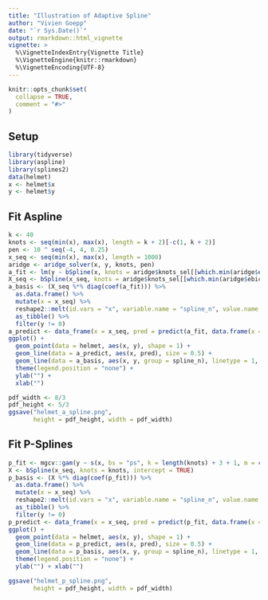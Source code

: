 ```yaml
---
title: "Illustration of Adaptive Spline"
author: "Vivien Goepp"
date: "`r Sys.Date()`"
output: rmarkdown::html_vignette
vignette: >
  %\VignetteIndexEntry{Vignette Title}
  %\VignetteEngine{knitr::rmarkdown}
  %\VignetteEncoding{UTF-8}
---
```


```r
knitr::opts_chunk$set(
  collapse = TRUE,
  comment = "#>"
)
```

## Setup
```r
library(tidyverse)
library(aspline)
library(splines2)
data(helmet)
x <- helmet$x
y <- helmet$y
```

## Fit Aspline
```r
k <- 40
knots <- seq(min(x), max(x), length = k + 2)[-c(1, k + 2)]
pen <- 10 ^ seq(-4, 4, 0.25)
x_seq <- seq(min(x), max(x), length = 1000)
aridge <- aridge_solver(x, y, knots, pen)
a_fit <- lm(y ~ bSpline(x, knots = aridge$knots_sel[[which.min(aridge$ebic)]]))
X_seq <- bSpline(x_seq, knots = aridge$knots_sel[[which.min(aridge$ebic)]], intercept = TRUE)
a_basis <- (X_seq %*% diag(coef(a_fit))) %>%
  as.data.frame() %>%
  mutate(x = x_seq) %>%
  reshape2::melt(id.vars = "x", variable.name = "spline_n", value.name = "y") %>%
  as_tibble() %>%
  filter(y != 0)
a_predict <- data_frame(x = x_seq, pred = predict(a_fit, data.frame(x = x_seq)))
ggplot() +
  geom_point(data = helmet, aes(x, y), shape = 1) +
  geom_line(data = a_predict, aes(x, pred), size = 0.5) +
  geom_line(data = a_basis, aes(x, y, group = spline_n), linetype = 1, size = 0.1) +
  theme(legend.position = "none") +
  ylab("") +
  xlab("")
```
```r
pdf_width <- 8/3
pdf_height <- 5/3
ggsave("helmet_a_spline.png",
       height = pdf_height, width = pdf_width)
```


## Fit P-Splines
```r
p_fit <- mgcv::gam(y ~ s(x, bs = "ps", k = length(knots) + 3 + 1, m = c(3, 2)))
X <- bSpline(x_seq, knots = knots, intercept = TRUE)
p_basis <- (X %*% diag(coef(p_fit))) %>%
  as.data.frame() %>%
  mutate(x = x_seq) %>%
  reshape2::melt(id.vars = "x", variable.name = "spline_n", value.name = "y") %>%
  as_tibble() %>%
  filter(y != 0)
p_predict <- data_frame(x = x_seq, pred = predict(p_fit, data.frame(x = x_seq)))
ggplot() +
  geom_point(data = helmet, aes(x, y), shape = 1) +
  geom_line(data = p_predict, aes(x, pred), size = 0.5) +
  geom_line(data = p_basis, aes(x, y, group = spline_n), linetype = 1, size = 0.1) +
  theme(legend.position = "none") +
  ylab("") + xlab("")
```
```r
ggsave("helmet_p_spline.png",
       height = pdf_height, width = pdf_width)
```
